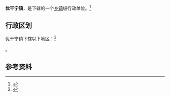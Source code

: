 {{中国乡级行政区|63/23/24/100/000}}

'''优干宁镇'''，是{{PRC admin/fullname|63/23/24/100/000|3}}下辖的一个[[乡镇|乡镇]]级行政单位。<ref>{{PRC admin/ref sgc|{{PRC admin/parent|63/23/24/100/000}}}}</ref>

== 行政区划 ==

优干宁镇下辖以下地区：<ref>{{PRC admin/ref sgc|63/23/24/100/000}}</ref>

{{PRC admin/children|63/23/24/100/000}}。

== 参考资料 ==

{{reflist}}

{{行政区划小作品}}
{{PRC admin/navcat|63/23/24/100/000}}